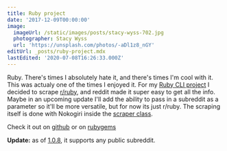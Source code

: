 ```yaml
---
title: Ruby project
date: '2017-12-09T00:00:00'
image:
  imageUrl: /static/images/posts/stacy-wyss-702.jpg
  photographer: Stacy Wyss
  url: 'https://unsplash.com/photos/-aDl1z8_nGY'
editUrl: _posts/ruby-project.mdx
lastEdited: '2020-07-08T16:26:33.000Z'
---
```


Ruby. There's times I absolutely hate it, and there's times I'm cool with it.
This was actualy one of the times I enjoyed it. For my
[Ruby CLI project](https://github.com/mcansh/ruby-reddit-cli-app) I decided to
scrape [r/ruby](https://reddit.com/r/ruby), and reddit made it super easy to get
all the info. Maybe in an upcoming update I'll add the ability to pass in a
subreddit as a parameter so it'll be more versatile, but for now its just
r/ruby. The scraping itself is done with Nokogiri inside the
[scraper class](https://github.com/mcansh/ruby-reddit-cli-app/blob/master/lib/reddit/scraper.rb).

Check it out on [github](https://github.com/mcansh/ruby-reddit-cli-app) or on
[rubygems](https://rubygems.org/gems/reddit-ruby)

**Update:** as of
[1.0.8](https://github.com/mcansh/ruby-reddit-cli-app/releases/tag/1.0.8), it
supports any public subreddit.
